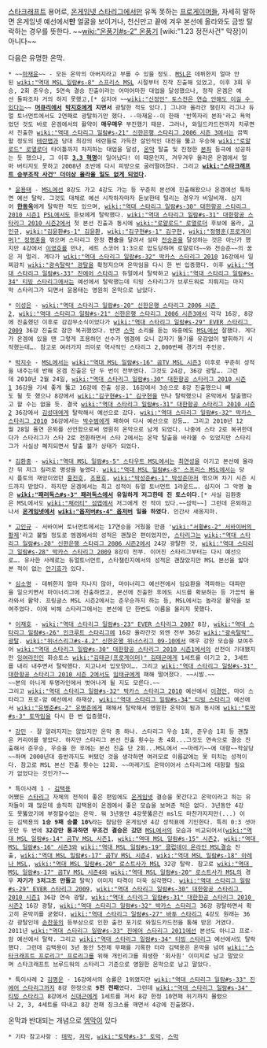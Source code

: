[[스타크래프트]] 용어로, [[온게임넷 스타리그]]에서만  유독 못하는 [[프로게이머]]들, 자세히 말하면 온게임넷 예선에서'''만''' 얼굴을 보이거나, 천신만고 끝에 겨우 본선에 올라와도 금방 탈락하는 경우를 뜻한다. ~~[[wiki:"온풍기#s-2" 온풍기]] [wiki:"1.23 정전사건" 막장]이 아니다~~

다음은 유명한 온막.

 * ~~[[마재윤]]~~ - 모든 온막의 아버지라고 부를 수 있을 정도. [[MSL]]은 데뷔한지 얼마 안된 [[wiki:"역대 MSL 일람#s-8" 스프리스 MSL]] 시절부터 진작 진출해 있었고, 이후 3회 우승, 2회 준우승, 5연속 결승 진출이라는 어마어마한 대업을 달성했으나, 정작 온겜은 예선 돌파조차 거의 하지 못했고,[* 심지어 ~~[[wiki:"신정민" 토스전은 연습 안해도 이길 수 있다는]]~~ '''[[머큐리]]에서 [[박지호]]에게 지면서''' 광탈한 적도 있다.] 그나마 올라간 챌린지 리그나 듀얼 토너먼트에서도 2연패로 광탈하기만 했다. --마재윤--이 한때 '반쪽자리 본좌'라고 욕먹었던 것도 바로 온겜에서의 활약이 '''매우매우''' 부진했기 때문. 그러나, 와일드카드전까지 치루면서 진출한 [[wiki:"역대 스타리그 일람#s-21" 신한은행 스타리그 2006 시즌 3]]에서는 끔찍할 정도의 [[테란맵]]과 당대 최강의 테란들로 가득찬 살인적인 대진을 뚫고 우승해 [[wiki:"로얄로드" 로열로더]] 타이틀까지 차지하는 대업을 달성, [[온막]] 탈출 및 진정한 [[본좌]] 등극에 성공하는 듯 했으나, 그 이후 '''[[3.3 혁명]]'''이 일어났다! 이 때문인지, 겨우겨우 올라온 온겜에서 얼마 버티지도 못하고 2008년 초반에 다시 피방으로 굴러떨어졌다. 그리고 '''[[wiki:"스타크래프트 승부조작 사건" 더이상 올라올 일도 없게 되었다]].'''

 * [[윤용태]] - [[MSL]]에선 8강도 가고 4강도 가는 등 꾸준히 본선에 진출해왔으나 온겜에선 툭하면 예선 탈락. 그것도 대체로 예선 시작하자마자 듣보한테 털리는 경우가 비일비재. 심지어 '''[[한동욱]]'''에게 탈락한 적도 있으며, [[wiki:"역대 스타리그 일람#s-30" 대한항공 스타리그 2010 시즌1]] [[PSL]]에서도 듣보에게 탈락했다. [[wiki:"역대 스타리그 일람#s-31" 대한항공 스타리그 2010 시즌2]]에서 첫 본선 진출과 동시에 [[wiki:"로얄로드" 로열로더]] 후보에 올라, [[고인규]], [[wiki:"김윤환#s-1" 김윤환]], [[wiki:"김구현#s-1" 김구현]], [[wiki:"정명훈(프로게이머)" 정명훈]]을 꺾으며 스타리그 한정 '''전승'''을 달려서 설마 [[전승준]]을 달성하는 것은 아닌가 했지만 4강에서 [[이영호]]를 만나, 세트 스코어 1:3으로 압도당하며 로얄로더~~와 전승준~~의 꿈은 저 멀리. 게다가 [[wiki:"역대 스타리그 일람#s-32" 박카스 스타리그 2010]] 16강에서 일찌감치 [[wiki:"광속탈락" 광탈]]을 확정지으며 온막임을 다시 한 번 입증했다. 이후 [[wiki:"역대 스타리그 일람#s-33" 진에어 스타리그]] 듀얼에서 탈락하고 [[wiki:"역대 스타리그 일람#s-34" 티빙 스타리그]]에서는 예선에서 탈락했는데 티빙 스타리그가 브루드워로 치뤄지는 마지막 스타리그가 되면서 윤용태는 영원히 온막으로 남았다.

 * [[이성은]] - [[wiki:"역대 스타리그 일람#s-20" 신한은행 스타리그 2006 시즌 2]], [[wiki:"역대 스타리그 일람#s-21" 신한은행 스타리그 2006 시즌3]]에서 각각 16강, 8강에 진출했던 이후로 감감무소식이었다가 [[wiki:"역대 스타리그 일람#s-29" EVER 스타리그 2009]] 36강 진출로 잠깐 복귀했었다. 반면 [[스막]] 소리를 듣는 와중에도 [[MSL]]에선 잘했다. 게다가 온겜에 있을 땐 그렇게 조용하던 선수가 엠겜에 오니 갑자기 똘기를 유감없이 발휘하기 시작했는데…. 참고로 여러가지 의미로 역사적인 스타리그 2,000번째 경기의 주인공.

 * [[박지수]] - [[MSL]]에서는 [[wiki:"역대 MSL 일람#s-16" 곰TV MSL 시즌3]] 이후로 꾸준히 성적을 내주는데 반해 온겜 진출은 단 두 번이 전부였다. 그것도 24강, 36강 광탈…. 그런데 2010년 2월 24일, [[wiki:"역대 스타리그 일람#s-30" 대한항공 스타리그 2010 시즌1]] 36강을 기세 좋게 뚫고 16강에 진출 성공. 16강에서 3승으로 8강 진출했으니 빼도 될 듯 했으나 8강에서 [[wiki:"김구현#s-1" 김구현]]을 만나 탈락했으니 온막에서 탈출했다고 할 수는 없을 듯. 결국 [[wiki:"역대 스타리그 일람#s-31" 대한항공 스타리그 2010 시즌2]] 36강에서 [[김성대]]에게 탈락해서 예선으로 갔다. [[wiki:"역대 스타리그 일람#s-32" 박카스 스타리그 2010]] 36강에서는 [[박수범]]에게 패하여 다시 예선으로 강등…. 그리고 2010년 12월 28일 돌연 은퇴를 선언함으로써 영원히 온막으로 남게 되었다. 나중에 스타 2로 복귀한데다가 스타리그가 스타 2로 전환하면서 스타 2에서는 온막 탈출을 바라볼 수 있었지만 스타리그가 사실상 폐지되면서 탈출 불가 상태가 되었다.

 * [[김환중]] - [[wiki:"역대 MSL 일람#s-5" 스타우트 MSL]]에서는 [[최연성]]을 이기고 본선에 올라간 뒤 저그 킬러로 명성을 높였다. [[wiki:"역대 MSL 일람#s-8" 스프리스 MSL]]에서는 당시 플토의 재앙이었던 [[홍진호]], [[조용호]], [[wiki:"박성준#s-1" 박성준]]마저 꺾으며 차기 시즌 시드까지 받았다. 하지만 온겜에서는 최고 성적이 듀얼 토너먼트 1라운드…. 심지어 그 악명 높은 '''[[wiki:"패러독스#s-3" 패러독스]]에서 유일하게 저그한테 진 토스이다'''.[* 사실 김환중은 MSL에서도 [[wiki:"채러티" 섬맵]]에서 저그에게 진 적이 있다.~~섬막~~] 그런데 은퇴하고나서 '''[[온게임넷]]에서 [[wiki:"옵저버#s-4" 옵저버]] 일을 하였다'''. 인간사 새옹지마.

 * [[고인규]] - 서바이버 토너먼트에서는 17연승을 거뒀을 만큼 '[[wiki:"서황#s-2" 서바이버의 황제]]'라고 불릴 정도로 엠겜에서의 성적은 괜찮은 편이었지만, [[스타리그]]는 [[wiki:"역대 스타리그 일람#s-20" 신한은행 스타리그 2006 시즌2]]에서 24강 광탈한 것, [[wiki:"역대 스타리그 일람#s-28" 박카스 스타리그 2009]] 8강이 전부. 이어진 스타리그부터는 다시 예선으로…. 유사한 사례로는 듀얼토너먼트, 스타챌린지에서의 성적은 괜찮았지만 MSL 본선을 밟아본 적이 없는 [[안기효]]가 있다.

 * [[심소명]] - 데뷔한지 얼마 지나지 않아, 마이너리그 예선전에서 임요환을 격파하는 대파란을 일으키면서 마이너리그에 진출하였고, 본선에 진출한 후에도 시드를 확보하는 등 가끔씩 올라와서 활약. 프링글스 MSL 시즌2에서는 준우승까지 하는 등, MSL에서는 놀라운 활약을 보여주었다. 이에 비해 스타리그에서는 본선에 단 한번도 이름을 올리지 못했다.

 * [[이재호]] - [[wiki:"역대 스타리그 일람#s-23" EVER 스타리그 2007]] 8강, [[wiki:"역대 스타리그 일람#s-26" 인크루트 스타리그]]에 16강 올라간것 외엔 전부 36강 [[wiki:"광속탈락" 광탈]]. [[wiki:"위너스리그#s-4.2" 신한은행 위너스리그 09-10]]에서 매우 강한 모습을 보여주어 [[wiki:"역대 스타리그 일람#s-30" 대한항공 스타리그 2010 시즌1]]에서의 선전이 기대됐지만 [[잉여라인]]인 화승토스 [[wiki:"김태균(프로게이머)" 김태균]]에게 1세트를 이기고 2, 3세트를 내리 내주면서 탈락했다. 지고나서 입모양이…. 그리고 [[wiki:"역대 스타리그 일람#s-31" 대한항공 스타리그 2010 시즌 2]]에서도 [[임태규]]에게 패해 떨어졌다. ~~시발.~~
 ~~본의 아니게 투명라인에서 벗어나게 될 지도 모른다.~~
 그리고 [[wiki:"역대 스타리그 일람#s-32" 박카스 스타리그 2010]] 예선에서 [[이경민]], 마이 스타리그 프로-암 예선에서 하재상, [[wiki:"역대 스타리그 일람#s-34" 티빙 스타리그]] 예선에서 [[wiki:"유병준#s-2" 유병준]]에게 패해서 탈락해서 영원한 온막이 됨과 동시에 [[wiki:"토막#s-3" 토막]]임을 다시 한 번 입증했다. 

 * [[강민]] - 잘 알려지지는 않았지만 온막 중 하나. 스타리그 우승 1회, 준우승 1회 등 괜찮은 커리어를 쌓았다. 하지만 스타리그 본선 진출 횟수는 총 4회...그것도 연속으로 결승 진출해서 준우승, 우승을 한 후에는 본선 진출 단 2회...MSL에서 ~~마레기~~에 대항~~학살당~~하며 2000년대 중반까지도 버텼던 것을 생각하면 여러모로 이름값에는 못 미치는 성적이다. 참고로 MSL 본선 진출 횟수는 12회. ~~마레기도 온막이어서 스타리그에 대항할 필요가 없었다는 것인가?~~

 * 특이사례 1 - [[김택용]] 
 어쨌든 [[스타리그]] 자체의 전적이 좋은 편임에도 [[온게임넷]] 결승을 못간다고 온막이라고 하는 유저들이 꽤 많은데 솔직히 김택용이 온겜에서 좋은 모습을 보여준 적은 없다. 3년동안 4강도 못뚫었기에 부정할수없는 온막. 뭐 3년동안 4강못뚫은건 msl도 마찬가지지만(...) 이는 김택용의 '''1승 9패 승률 10%'''라는 참담한 온게임넷 4강 성적표에 기인한다. 특히 0:3 셧아웃만 두 번에 '''32강만 통과하면 무조건 결승은 갔던''' [[MSL]]에서의 모습과 비교되어서([[wiki:"역대 MSL 일람#s-14" 곰TV MSL 시즌1]], [[wiki:"역대 MSL 일람#s-15" 시즌2]], [[wiki:"역대 MSL 일람#s-16" 시즌3]]와 [[wiki:"역대 MSL 일람#s-19" 클럽데이 온라인 MSL]]결승 진출, [[wiki:"역대 MSL 일람#s-17" 곰TV MSL 시즌4]], [[wiki:"역대 MSL 일람#s-18" 아레나 MSL]], [[wiki:"역대 MSL 일람#s-20" 로스트사가 MSL]] 32강 탈락. 참고로 [[wiki:"역대 MSL 일람#s-17" 곰TV MSL 시즌4]]와 [[wiki:"역대 MSL 일람#s-20" 로스트사가 MSL]]의 경우 '''자기가 3저그조 만들고''' 탈락) 이미지 타격이 더욱 심각했다. [[wiki:"역대 스타리그 일람#s-29" EVER 스타리그 2009]], [[wiki:"역대 스타리그 일람#s-30" 대한항공 스타리그 2010 시즌1]] 36강 연속 광탈, [[wiki:"역대 스타리그 일람#s-31" 대한한공 스타리그 2010 시즌2]] 16강 광탈, [[wiki:"역대 스타리그 일람#s-32" 박카스 스타리그]] 36강 광탈하면서 확고히 온막끼를 굳혔다. [[wiki:"역대 스타리그 일람#s-27" 바투 스타리그]] 4강도 원래는 36강 광탈인데 [[손찬웅]]의 등부상으로 인한 출전 포기로 와일드카드전을 통해 받은 거였다. 
 2011년 [[wiki:"역대 스타리그 일람#s-33" 진에어 스타리그 2011]]에선 본선도 아니고 프로-암 예선에서 탈락. 그리고 [[wiki:"역대 스타리그 일람#s-34" 티빙 스타리그]] 예선에서도 탈락했다. 그런데 김택용이 3년 동안 5전제 무패를 기록한 터라 김택용은 온막을 넘어 [[wiki:"스타크래프트 프로리그" 프로리그]]를 위해 개인리그를 희생한 '회사원' 이미지로 남고 말았으며 스타크래프트 브루드워의 스타리그 기준으로 영원한 온막으로 남고 말았다.

 * 특이사례 2 [[김명운]] - 16강에서의 승률은 1위였지만 [[wiki:"역대 스타리그 일람#s-33" 진에어 스타리그]]까지 8강 한정으로 '''9전 전패'''였다. 그런데 [[wiki:"역대 스타리그 일람#s-34" 티빙 스타리그]] 8강에서 [[신대근]]에게 1세트를 져서 8강 한정 10연패 위기까지 몰렸으나 2, 3, 4세트를 따내고 8강 전패 징크스를 깨면서 4강에 진출했다.

온막과 반대되는 개념으로 [[엠막]]이 있다
 * 기타 참고사항 : [[테막]], [[저막]], [[wiki:"토막#s-3" 토막]], [[스막]]

